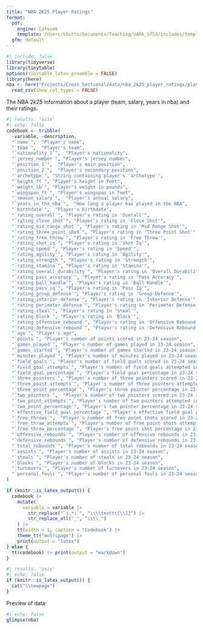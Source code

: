 ```yaml
---
title: "NBA 2K25 Player Ratings"
format: 
  pdf:
    engine: latexmk
    template: /Users/kbutts/Documents/Teaching/UARK_5753/includes/template.tex
  gfm: default
---
```


```r
#| include: false
library(tidyverse)
library(tinytable)
options(tinytable_latex_preamble = FALSE)
library(here)
nba <- here("Projects/Cross_Sectional/data/nba_2k25_player_ratings/players.csv") |>
  read_csv(show_col_types = FALSE)
```

The NBA 2k25 information about a player (team, salary, years in nba) and their ratings.

```r
#| results: 'asis'
#| echo: false
codebook <- tribble(
  ~variable, ~description,
  "`name`",  "Player's name",
  "`team`",  "Player's team",
  "`nationality_1`",  "Player's nationality",
  "`jersey_number`", "Player's jersey number",
  "`position_1`",  "Player's main position",
  "`position_2`",  "Player's secondary position",
  "`archetype`", "String containing player's 'archetype'",
  "`height_ft`", "Player's height in feet",
  "`weight_lb`", "Player's weight in pounds",
  "`wingspan_ft`", "Player's wingspan in feet",
  "`season_salary`",  "Player's annual salary",
  "`years_in_the_nba`",  "How long a player has played in the NBA",
  "`birthdate`",  "Player's birthdate",
  "`rating_overall`", "Player's rating in 'Overall'",
  "`rating_close_shot`", "Player's rating in 'Close Shot'",
  "`rating_mid_range_shot`", "Player's rating in 'Mid Range Shot'",
  "`rating_three_point_shot`", "Player's rating in 'Three Point Shot'",
  "`rating_free_throw`", "Player's rating in 'Free Throw'",
  "`rating_shot_iq`", "Player's rating in 'Shot Iq'",
  "`rating_speed`", "Player's rating in 'Speed'",
  "`rating_agility`", "Player's rating in 'Agility'",
  "`rating_strength`", "Player's rating in 'Strength'",
  "`rating_stamina`", "Player's rating in 'Stamina'",
  "`rating_overall_durability`", "Player's rating in 'Overall Durability'",
  "`rating_pass_accuracy`", "Player's rating in 'Pass Accuracy'",
  "`rating_ball_handle`", "Player's rating in 'Ball Handle'",
  "`rating_pass_iq`", "Player's rating in 'Pass Iq'",
  "`rating_group_defense`", "Player's rating in 'Group Defense'",
  "`rating_interior_defense`", "Player's rating in 'Interior Defense'",
  "`rating_perimeter_defense`", "Player's rating in 'Perimeter Defense'",
  "`rating_steal`", "Player's rating in 'Steal'",
  "`rating_block`", "Player's rating in 'Block'",
  "`rating_offensive_rebound`", "Player's rating in 'Offensive Rebound'",
  "`rating_defensive_rebound`", "Player's rating in 'Defensive Rebound'",
  "`age`", "Player's age",
  "`points`", "Player's number of points scored in 23-24 season",
  "`games_played`", "Player's number of games played in 23-24 season",
  "`games_started`", "Player's number of games started in 23-24 season",
  "`minutes_played`", "Player's number of minutes played in 23-24 season",
  "`field_goals`", "Player's number of field goals scored in 23-24 season",
  "`field_goal_attempts`", "Player's number of field goals attempted in 23-24 season",
  "`field_goal_percentage`", "Player's field goal percentage in 23-24 season",
  "`three_pointers`", "Player's number of three pointers scored in 23-24 season",
  "`three_point_attempts`", "Player's number of three pointers attempted in 23-24 season", 
  "`three_point_percentage`", "Player's three pointer percentage in 23-24 season",
  "`two_pointers`",  "Player's number of two pointers scored in 23-24 season",
  "`two_point_attempts`", "Player's number of two pointers attempted in 23-24 season", 
  "`two_point_percentage`", "Player's two pointer percentage in 23-24 season",
  "`effective_field_goal_percentage`", "Player's effective field goal percentage in 23-24 season",
  "`free_throws`",  "Player's number of free point shots scored in 23-24 season",
  "`free_throw_attempts`", "Player's number of free point shots attempted in 23-24 season", 
  "`free_throw_percentage`", "Player's free point shot percentage in 23-24 season",
  "`offensive_rebounds`", "Player's number of offensive rebounds in 23-24 season",
  "`defensive_rebounds`", "Player's number of defensive rebounds in 23-24 season",
  "`total_rebounds`", "Player's number of total rebounds in 23-24 season",
  "`assists`", "Player's number of assists in 23-24 season",
  "`steals`", "Player's number of steals in 23-24 season",
  "`blocks`", "Player's number of blocks in 23-24 season",
  "`turnovers`", "Player's number of turnovers in 23-24 season",
  "`personal_fouls`", "Player's number of personal fouls in 23-24 season",
)

if (knitr::is_latex_output()) {
  codebook |>
    mutate(
      variable = variable |>
        str_replace("`(.*)`", "\\\\texttt{\\1}") |>
        str_replace_all("_", "\\\\_")
    ) |>
    tt(width = 1, caption = "Codebook") |>
    theme_tt("multipage") |>
    print(output = "latex")
} else {
  tt(codebook) |> print(output = "markdown")
}
```

```r
#| results: 'asis'
#| echo: false
if (knitr::is_latex_output()) {
  cat("\\newpage")
}
```

Preview of data:
```r
#| echo: false
glimpse(nba)
```


